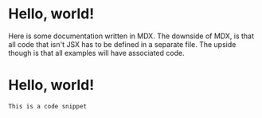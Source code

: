 
<Meta title="MDX Test" component={MathRenderer} />

# Hello, world!

Here is some documentation written in MDX. The downside of MDX, is
that all code that isn't JSX has to be defined in a separate file.
The upside though is that all examples will have associated code.

<Preview>
    <Story name="Heading 1">
        <h1>Hello, world!</h1>
    </Story>
</Preview>

```js
This is a code snippet
```
